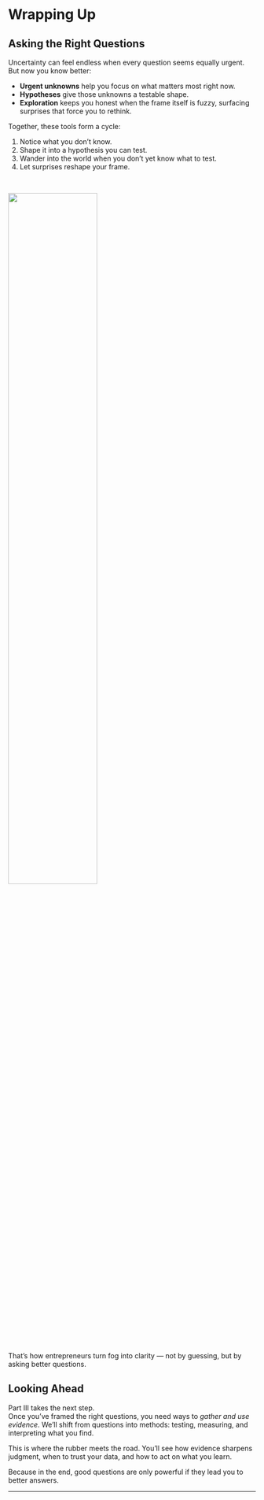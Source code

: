 # Wrapping Up

## Asking the Right Questions

Uncertainty can feel endless when every question seems equally urgent.  
But now you know better:  

- **Urgent unknowns** help you focus on what matters most right now.  
- **Hypotheses** give those unknowns a testable shape.  
- **Exploration** keeps you honest when the frame itself is fuzzy, surfacing surprises that force you to rethink.  

Together, these tools form a cycle:  

1. Notice what you don’t know.  
2. Shape it into a hypothesis you can test.  
3. Wander into the world when you don’t yet know what to test.  
4. Let surprises reshape your frame.  

<br>

![](images/wrap-asking-right-questions.svg){width=60%}

That’s how entrepreneurs turn fog into clarity — not by guessing, but by asking better questions.  


## Looking Ahead  

Part III takes the next step.  
Once you’ve framed the right questions, you need ways to *gather and use evidence*.
We’ll shift from questions into methods: testing, measuring, and interpreting what you find.  

This is where the rubber meets the road. You’ll see how evidence sharpens judgment, when to trust your data, and how to act on what you learn.  

Because in the end, good questions are only powerful if they lead you to better answers.  

---